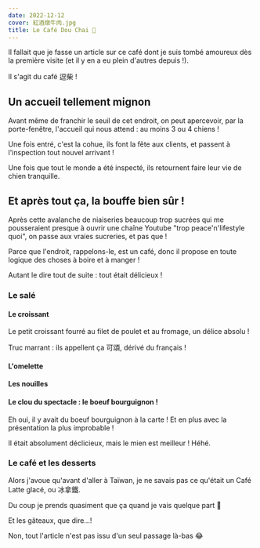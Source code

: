 ```yaml
---
date: 2022-12-12
cover: 紅酒燉牛肉.jpg
title: Le Café Dou Chai 🐶
---
```


Il fallait que je fasse un article sur ce café dont je suis tombé amoureux dès la première visite (et il y en a eu plein d'autres depuis !).

Il s'agit du café <Zh displayPinyin>逗柴</Zh> !

<PostImage
  src="/images/03-douchai-cafe/招牌.jpg"
  alt="招牌"
  width="350"
  height="600"
  label="逗柴"
/>

## Un accueil tellement mignon

Avant même de franchir le seuil de cet endroit, on peut apercevoir, par la porte-fenêtre, l'accueil qui nous attend : au moins 3 ou 4 chiens !

<PostImage
  src="/images/03-douchai-cafe/狗狗群組2.jpg"
  alt="狗狗群組2"
  width="1080"
  height="600"
  label="Il se postent à l'entrée pour faire l'accueil le plus mignon du monde"
/>

Une fois entré, c'est la cohue, ils font la fête aux clients, et passent à l'inspection tout nouvel arrivant !

<PostImage
  src="/images/03-douchai-cafe/狗狗4.jpg"
  alt="狗狗4"
  width="350"
  height="600"
  label="Lui il a passé un moment à me flairer mais il me voulait me faire plein des bisous après"
/>

<PostImage
  src="/images/03-douchai-cafe/狗狗6.jpg"
  alt="狗狗6"
  width="350"
  height="600"
  label="Ils sont pas payés mais je pense qu'ils kiffent quand même"
/>

<PostImage
  src="/images/03-douchai-cafe/狗狗7.jpg"
  alt="狗狗7"
  width="350"
  height="600"
/>

Une fois que tout le monde a été inspecté, ils retournent faire leur vie de chien tranquille.

<PostImage
  src="/images/03-douchai-cafe/狗狗1.jpg"
  alt="狗狗1"
  width="1080"
  height="600"
/>

<PostImage
  src="/images/03-douchai-cafe/狗狗2.jpg"
  alt="狗狗2"
  width="1080"
  height="600"
  label="Retour au poste !"
/>

<PostImage
  src="/images/03-douchai-cafe/狗狗8.jpg"
  alt="狗狗8"
  width="350"
  height="600"
/>

<PostImage
  src="/images/03-douchai-cafe/狗狗3.jpg"
  alt="狗狗3"
  width="1080"
  height="600"
/>

<PostImage
  src="/images/03-douchai-cafe/狗狗5.jpg"
  alt="狗狗5"
  width="1080"
  height="600"
/>

## Et après tout ça, la bouffe bien sûr !

Après cette avalanche de niaiseries beaucoup trop sucrées qui me pousseraient presque à ouvrir une chaîne Youtube "trop peace'n'lifestyle quoi", on passe aux vraies sucreries, et pas que !

Parce que l'endroit, rappelons-le, est un café, donc il propose en toute logique des choses à boire et à manger !

<PostImage
  src="/images/03-douchai-cafe/櫃台.jpg"
  alt="櫃台"
  width="1080"
  height="600"
/>

Autant le dire tout de suite : tout était délicieux !

### Le salé

#### Le croissant

Le petit croissant fourré au filet de poulet et au fromage, un délice absolu !

Truc marrant : ils appellent ça <Zh displayPinyin>可頌</Zh>, dérivé du français !

<PostImage
  src="/images/03-douchai-cafe/可頌.jpg"
  alt="可頌"
  width="1080"
  height="600"
/>

#### L'omelette

<PostImage
  src="/images/03-douchai-cafe/雞蛋.jpg"
  alt="雞蛋"
  width="1080"
  height="600"
  label="Avec du fromage à l'intérieur si je me souviens bien (pas moi qui ai commandé !)"
/>

#### Les nouilles

<PostImage
  src="/images/03-douchai-cafe/麵.jpg"
  alt="麵"
  width="350"
  height="600"
  label="Très bonnes, avec des fruits de mer !"
/>

#### Le clou du spectacle : le boeuf bourguignon !

Eh oui, il y avait du boeuf bourguignon à la carte ! Et en plus avec la présentation la plus improbable !

<PostImage
  src="/images/03-douchai-cafe/紅酒燉牛肉.jpg"
  alt="紅酒燉牛肉"
  width="1080"
  height="600"
  label="Trop dur de manger son riz !"
/>

Il était absolument déclicieux, mais le mien est meilleur ! Héhé.

### Le café et les desserts

Alors j'avoue qu'avant d'aller à Taïwan, je ne savais pas ce qu'était un Café Latte glacé, ou <Zh displayPinyin>冰拿鐵</Zh>.

Du coup je prends quasiment que ça quand je vais quelque part 👀

<PostImage
  src="/images/03-douchai-cafe/咖啡.jpg"
  alt="咖啡"
  width="1080"
  height="600"
  label="Je vais vraiment l'ouvrir cette chaîne Youtube bordel"
/>

Et les gâteaux, que dire...!

<PostImage
  src="/images/03-douchai-cafe/蛋糕跟咖啡.jpg"
  alt="蛋糕跟咖啡"
  width="350"
  height="600"
  label="Au chocolat, une tuerie"
/>

<PostImage
  src="/images/03-douchai-cafe/黑之嘛蛋糕.jpg"
  alt="黑之嘛蛋糕"
  width="1080"
  height="600"
  label="Et alors quand j'ai vu qu'il y avait au sésame noir...!"
/>

Non, tout l'article n'est pas issu d'un seul passage là-bas 😂
